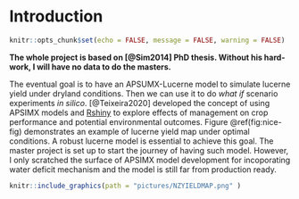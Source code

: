 # Introduction {#intro}

```r
knitr::opts_chunk$set(echo = FALSE, message = FALSE, warning = FALSE)
```


**The whole project is based on [@Sim2014] PhD thesis. Without his hard-work, I will have no data to do the masters.** 


The eventual goal is to have an APSUMX-Lucerne model to simulate lucerne yield
under dryland conditions. Then we can use it to do _what if_ scenario experiments
_in silico_. [@Teixeira2020] developed the concept of using APSIMX models and 
[Rshiny](https://shiny.rstudio.com/) to explore effects of management on crop
performance and potential environmental outcomes. Figure \@ref(fig:nice-fig) 
demonstrates an example of lucerne yield map under optimal conditions. A robust 
lucerne model is essential to achieve this goal. The master project is set up to
start the journey of having such model. However, I only scratched the surface of
APSIMX model development for incoporating water deficit mechanism and the model
is still far from production ready. 

```r
knitr::include_graphics(path = "pictures/NZYIELDMAP.png" )
```

